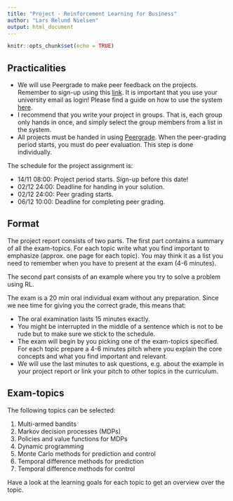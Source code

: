 ```yaml
---
title: "Project - Reinforcement Learning for Business"
author: "Lars Relund Nielsen"
output: html_document
---
```


```r
knitr::opts_chunk$set(echo = TRUE)
```

[Peergrade]: https://peergrade.io
[peergrade-signup]: https://app.peergrade.io/join/GTKE62


## Practicalities

- We will use Peergrade to make peer feedback on the projects. Remember to sign-up using this [link][peergrade-signup]. It is important that you use your university email as login! Please find a guide on how to use the system [here](https://help.peergrade.io/en/collections/437178-getting-started).
- I recommend that you write your project in groups. That is, each group only hands in once, and simply select the group members from a list in the system.
- All projects must be handed in using [Peergrade]. When the peer-grading period starts, you must do peer evaluation. This step is done individually.

The schedule for the project assignment is:

- 14/11 08:00: Project period starts. Sign-up before this date!
- 02/12 24:00: Deadline for handing in your solution. 
- 02/12 24:00: Peer grading starts.
- 06/12 10:00: Deadline for completing peer grading.


## Format

The project report consists of two parts. The first part contains a summary of all the exam-topics. For each topic write what you find important to emphasize (approx. one page for each topic). You may think it as a list you need to remember when you have to present at the exam (4-6 minutes).

The second part consists of an example where you try to solve a problem using RL. 


The exam is a 20 min oral individual exam without any preparation. Since we nee time for giving you the correct grade, this means that:

- The oral examination lasts 15 minutes exactly.
- You might be interrupted in the middle of a sentence which is not to be rude but to make sure we stick to the schedule.
- The exam will begin by you picking one of the exam-topics specified. For each topic prepare a 4-6 minutes pitch where you explain the core concepts and what you find important and relevant.
- We will use the last minutes to ask questions, e.g. about the example in your project report or link your pitch to other topics in the curriculum.

## Exam-topics

The following topics can be selected:

1) Multi-armed bandits
2) Markov decision processes (MDPs)
3) Policies and value functions for MDPs
4) Dynamic programming
5) Monte Carlo methods for prediction and control
6) Temporal difference methods for prediction
7) Temporal difference methods for control

Have a look at the learning goals for each topic to get an overview over the topic.
